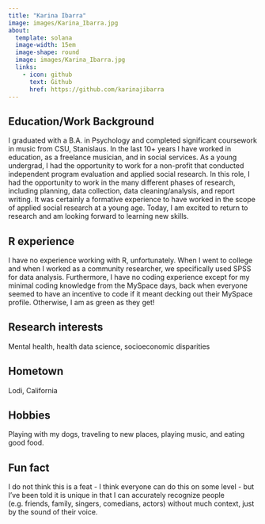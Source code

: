 ```yaml
---
title: "Karina Ibarra"
image: images/Karina_Ibarra.jpg
about:
  template: solana
  image-width: 15em
  image-shape: round
  image: images/Karina_Ibarra.jpg
  links:
    - icon: github
      text: Github
      href: https://github.com/karinajibarra
---
```


## Education/Work Background
I graduated with a B.A. in Psychology and completed significant coursework in music from CSU, Stanislaus. In the last 10+ years I have worked in education, as a freelance musician, and in social services. As a young undergrad, I had the opportunity to work for a non-profit that conducted independent program evaluation and applied social research. In this role, I had the opportunity to work in the many different phases of research, including planning, data collection, data cleaning/analysis, and report writing. It was certainly a formative experience to have worked in the scope of applied social research at a young age. Today, I am excited to return to research and am looking forward to learning new skills. 

## R experience
I have no experience working with R, unfortunately. When I went to college and when I worked as a community researcher, we specifically used SPSS for data analysis. Furthermore, I have no coding experience except for my minimal coding knowledge from the MySpace days, back when everyone seemed to have an incentive to code if it meant decking out their MySpace profile. Otherwise, I am as green as they get!

## Research interests
Mental health, health data science, socioeconomic disparities

## Hometown
Lodi, California 

## Hobbies
Playing with my dogs, traveling to new places, playing music, and eating good food. 

## Fun fact
I do not think this is a feat - I think everyone can do this on some level - but I’ve been told it is unique in that I can accurately recognize people (e.g. friends, family, singers, comedians, actors) without much context, just by the sound of their voice. 
